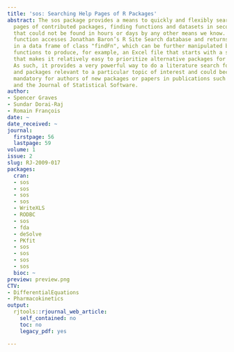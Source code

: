 ```yaml
---
title: 'sos: Searching Help Pages of R Packages'
abstract: The sos package provides a means to quickly and flexibly search the help
  pages of contributed packages, finding functions and datasets in seconds or minutes
  that could not be found in hours or days by any other means we know. Its findFn
  function accesses Jonathan Baron’s R Site Search database and returns the matches
  in a data frame of class "findFn", which can be further manipulated by other sos
  functions to produce, for example, an Excel file that starts with a summary sheet
  that makes it relatively easy to prioritize alternative packages for further study.
  As such, it provides a very powerful way to do a literature search for functions
  and packages relevant to a particular topic of interest and could become virtually
  mandatory for authors of new packages or papers in publications such as The R Journal
  and the Journal of Statistical Software.
author:
- Spencer Graves
- Sundar Dorai-Raj
- Romain François
date: ~
date_received: ~
journal:
  firstpage: 56
  lastpage: 59
volume: 1
issue: 2
slug: RJ-2009-017
packages:
  cran:
  - sos
  - sos
  - sos
  - sos
  - WriteXLS
  - RODBC
  - sos
  - fda
  - deSolve
  - PKfit
  - sos
  - sos
  - sos
  - sos
  bioc: ~
preview: preview.png
CTV:
- DifferentialEquations
- Pharmacokinetics
output:
  rjtools::rjournal_web_article:
    self_contained: no
    toc: no
    legacy_pdf: yes

---
```

